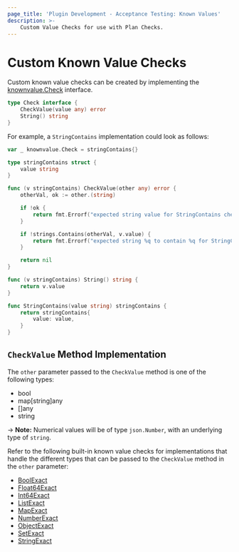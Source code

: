```yaml
---
page_title: 'Plugin Development - Acceptance Testing: Known Values'
description: >-
    Custom Value Checks for use with Plan Checks.
---
```


# Custom Known Value Checks

Custom known value checks can be created by implementing the [knownvalue.Check](https://pkg.go.dev/github.com/hashicorp/terraform-plugin-testing/knownvalue#Check) interface.

```go
type Check interface {
	CheckValue(value any) error
	String() string
}
```

For example, a `StringContains` implementation could look as follows:

```go
var _ knownvalue.Check = stringContains{}

type stringContains struct {
	value string
}

func (v stringContains) CheckValue(other any) error {
	otherVal, ok := other.(string)

	if !ok {
		return fmt.Errorf("expected string value for StringContains check, got: %T", other)
	}

	if !strings.Contains(otherVal, v.value) {
		return fmt.Errorf("expected string %q to contain %q for StringContains check", otherVal, v.value)
	}

	return nil
}

func (v stringContains) String() string {
	return v.value
}

func StringContains(value string) stringContains {
	return stringContains{
		value: value,
	}
}
```

## `CheckValue` Method Implementation

The `other` parameter passed to the `CheckValue` method is one of the following types:

* bool
* map[string]any
* []any
* string

-> **Note:** Numerical values will be of type `json.Number`, with an underlying type of `string`.

Refer to the following built-in known value checks for implementations that handle the different types that can be passed to the `CheckValue` method in the `other` parameter:

* [BoolExact](https://pkg.go.dev/github.com/hashicorp/terraform-plugin-testing/knownvalue#BoolExact)
* [Float64Exact](https://pkg.go.dev/github.com/hashicorp/terraform-plugin-testing/knownvalue#Float64Exact)
* [Int64Exact](https://pkg.go.dev/github.com/hashicorp/terraform-plugin-testing/knownvalue#Int64Exact)
* [ListExact](https://pkg.go.dev/github.com/hashicorp/terraform-plugin-testing/knownvalue#ListExact)
* [MapExact](https://pkg.go.dev/github.com/hashicorp/terraform-plugin-testing/knownvalue#MapExact)
* [NumberExact](https://pkg.go.dev/github.com/hashicorp/terraform-plugin-testing/knownvalue#NumberExact)
* [ObjectExact](https://pkg.go.dev/github.com/hashicorp/terraform-plugin-testing/knownvalue#ObjectExact)
* [SetExact](https://pkg.go.dev/github.com/hashicorp/terraform-plugin-testing/knownvalue#SetExact)
* [StringExact](https://pkg.go.dev/github.com/hashicorp/terraform-plugin-testing/knownvalue#StringExact)
